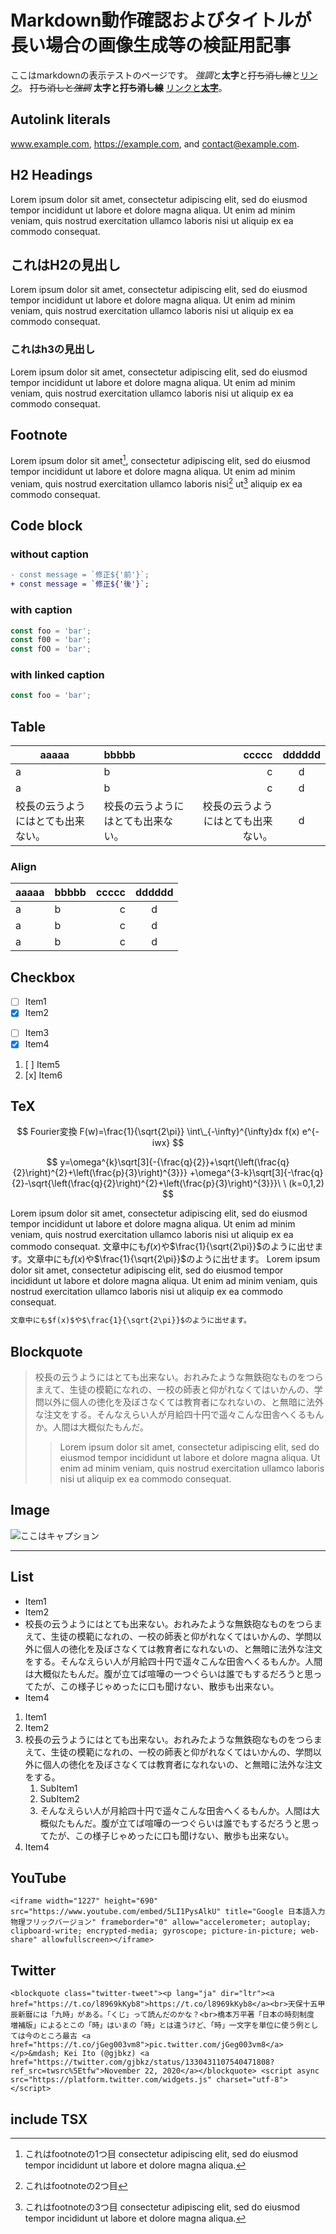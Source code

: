 # Markdown動作確認およびタイトルが長い場合の画像生成等の検証用記事

ここはmarkdownの表示テストのページです。
*強調*と**太字**と~~打ち消し線~~と[リンク](https://example.com)。
~~打ち消しと*強調*~~ **太字と~~打ち消し線~~** [リンクと**太字**](https://example.com)。

## Autolink literals

www.example.com, https://example.com, and contact@example.com.

## H2 Headings

Lorem ipsum dolor sit amet, consectetur adipiscing elit, sed do eiusmod tempor incididunt ut labore et dolore magna aliqua. Ut enim ad minim veniam, quis nostrud exercitation ullamco laboris nisi ut aliquip ex ea commodo consequat.

## これはH2の見出し

Lorem ipsum dolor sit amet, consectetur adipiscing elit, sed do eiusmod tempor incididunt ut labore et dolore magna aliqua. Ut enim ad minim veniam, quis nostrud exercitation ullamco laboris nisi ut aliquip ex ea commodo consequat.

### これはh3の見出し

Lorem ipsum dolor sit amet, consectetur adipiscing elit, sed do eiusmod tempor incididunt ut labore et dolore magna aliqua. Ut enim ad minim veniam, quis nostrud exercitation ullamco laboris nisi ut aliquip ex ea commodo consequat.

## Footnote

Lorem ipsum dolor sit amet[^1], consectetur adipiscing elit, sed do eiusmod tempor incididunt ut labore et dolore magna aliqua. Ut enim ad minim veniam, quis nostrud exercitation ullamco laboris nisi[^2] ut[^3] aliquip ex ea commodo consequat.

[^1]: これはfootnoteの1つ目 consectetur adipiscing elit, sed do eiusmod tempor incididunt ut labore et dolore magna aliqua.
[^2]: これはfootnoteの2つ目
[^3]: これはfootnoteの3つ目 consectetur adipiscing elit, sed do eiusmod tempor incididunt ut labore et dolore magna aliqua.

## Code block

### without caption

```diff
- const message = `修正${'前'}`;
+ const message = `修正${'後'}`;
```

### with caption

```typescript example.ts
const foo = 'bar';
const f00 = 'bar';
const fOO = 'bar';
```

### with linked caption

```typescript [example.ts](https://example.com)
const foo = 'bar';
```

## Table

| aaaaa                              | bbbbb                              |                              ccccc | dddddd |
| ---------------------------------- | :--------------------------------- | ---------------------------------: | :----: |
| a                                  | b                                  |                                  c |   d    |
| a                                  | b                                  |                                  c |   d    |
| 校長の云うようにはとても出来ない。 | 校長の云うようにはとても出来ない。 | 校長の云うようにはとても出来ない。 |   d    |

### Align

| aaaaa | bbbbb | ccccc | dddddd |
| ----- | :---- | ----: | :----: |
| a     | b     |     c |   d    |
| a     | b     |     c |   d    |
| a     | b     |     c |   d    |

## Checkbox

- [ ] Item1
- [x] Item2

* [ ] Item3
* [x] Item4

1. [ ] Item5
1. [x] Item6

## TeX

$$
Fourier変換
F(w)=\frac{1}{\sqrt{2\pi}} \int\_{-\infty}^{\infty}dx f(x) e^{-iwx}
$$

$$
y=\omega^{k}\sqrt[3]{-{\frac{q}{2}}+\sqrt{\left(\frac{q}{2}\right)^{2}+\left(\frac{p}{3}\right)^{3}}}
+\omega^{3-k}\sqrt[3]{-\frac{q}{2}-\sqrt{\left(\frac{q}{2}\right)^{2}+\left(\frac{p}{3}\right)^{3}}}\ \ (k=0,1,2)
$$

Lorem ipsum dolor sit amet, consectetur adipiscing elit, sed do eiusmod tempor incididunt ut labore et dolore magna aliqua. Ut enim ad minim veniam, quis nostrud exercitation ullamco laboris nisi ut aliquip ex ea commodo consequat.
文章中にも$f(x)$や$\frac{1}{\sqrt{2\pi}}$のように出せます。文章中にも$f(x)$や$\frac{1}{\sqrt{2\pi}}$のように出せます。
Lorem ipsum dolor sit amet, consectetur adipiscing elit, sed do eiusmod tempor incididunt ut labore et dolore magna aliqua. Ut enim ad minim veniam, quis nostrud exercitation ullamco laboris nisi ut aliquip ex ea commodo consequat.

```markdown markdownソース
文章中にも$f(x)$や$\frac{1}{\sqrt{2\pi}}$のように出せます。
```

## Blockquote

> 校長の云うようにはとても出来ない。おれみたような無鉄砲なものをつらまえて、生徒の模範になれの、一校の師表と仰がれなくてはいかんの、学問以外に個人の徳化を及ぼさなくては教育者になれないの、と無暗に法外な注文をする。そんなえらい人が月給四十円で遥々こんな田舎へくるもんか。人間は大概似たもんだ。
>
> > Lorem ipsum dolor sit amet, consectetur adipiscing elit, sed do eiusmod tempor incididunt ut labore et dolore magna aliqua. Ut enim ad minim veniam, quis nostrud exercitation ullamco laboris nisi ut aliquip ex ea commodo consequat.

## Image

![ここはキャプション](/logo.png)

---

## List

- Item1
- Item2
- 校長の云うようにはとても出来ない。おれみたような無鉄砲なものをつらまえて、生徒の模範になれの、一校の師表と仰がれなくてはいかんの、学問以外に個人の徳化を及ぼさなくては教育者になれないの、と無暗に法外な注文をする。そんなえらい人が月給四十円で遥々こんな田舎へくるもんか。人間は大概似たもんだ。腹が立てば喧嘩の一つぐらいは誰でもするだろうと思ってたが、この様子じゃめったに口も聞けない、散歩も出来ない。
- Item4

1. Item1
1. Item2
1. 校長の云うようにはとても出来ない。おれみたような無鉄砲なものをつらまえて、生徒の模範になれの、一校の師表と仰がれなくてはいかんの、学問以外に個人の徳化を及ぼさなくては教育者になれないの、と無暗に法外な注文をする。
   1. SubItem1
   1. SubItem2
   1. そんなえらい人が月給四十円で遥々こんな田舎へくるもんか。人間は大概似たもんだ。腹が立てば喧嘩の一つぐらいは誰でもするだろうと思ってたが、この様子じゃめったに口も聞けない、散歩も出来ない。
1. Item4

## YouTube

```embed:youtube
<iframe width="1227" height="690" src="https://www.youtube.com/embed/5LI1PysAlkU" title="Google 日本語入力物理フリックバージョン" frameborder="0" allow="accelerometer; autoplay; clipboard-write; encrypted-media; gyroscope; picture-in-picture; web-share" allowfullscreen></iframe>
```

## Twitter

```embed:twitter
<blockquote class="twitter-tweet"><p lang="ja" dir="ltr"><a href="https://t.co/l8969kKyb8">https://t.co/l8969kKyb8</a><br>天保十五甲辰新暦には「九時」がある。「くじ」って読んだのかな？<br>橋本万平著「日本の時刻制度 増補版」によるとこの「時」はいまの「時」とは違うけど、「時」一文字を単位に使う例としては今のところ最古 <a href="https://t.co/jGeg003vm8">pic.twitter.com/jGeg003vm8</a></p>&mdash; Kei Ito (@gjbkz) <a href="https://twitter.com/gjbkz/status/1330431107540471808?ref_src=twsrc%5Etfw">November 22, 2020</a></blockquote> <script async src="https://platform.twitter.com/widgets.js" charset="utf-8"></script>
```

## include TSX


<Counter />
